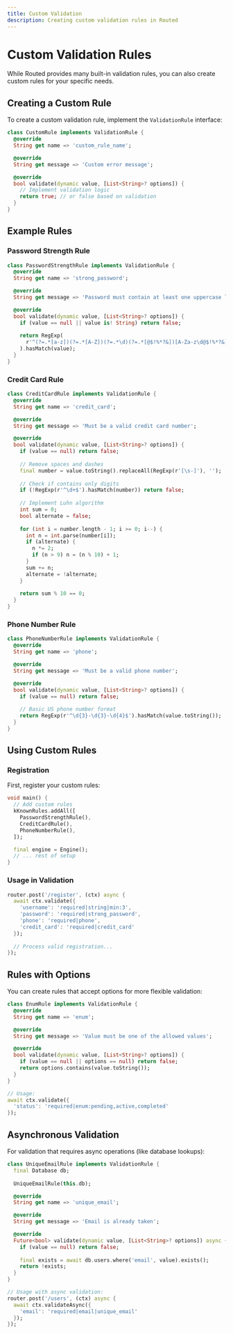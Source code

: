 ```yaml
---
title: Custom Validation
description: Creating custom validation rules in Routed
---
```


# Custom Validation Rules

While Routed provides many built-in validation rules, you can also create custom rules for your specific needs.

## Creating a Custom Rule

To create a custom validation rule, implement the `ValidationRule` interface:

```dart
class CustomRule implements ValidationRule {
  @override
  String get name => 'custom_rule_name';

  @override
  String get message => 'Custom error message';

  @override
  bool validate(dynamic value, [List<String>? options]) {
    // Implement validation logic
    return true; // or false based on validation
  }
}
```

## Example Rules

### Password Strength Rule

```dart
class PasswordStrengthRule implements ValidationRule {
  @override
  String get name => 'strong_password';

  @override
  String get message => 'Password must contain at least one uppercase letter, one lowercase letter, one number, and one special character';

  @override
  bool validate(dynamic value, [List<String>? options]) {
    if (value == null || value is! String) return false;
    
    return RegExp(
      r'^(?=.*[a-z])(?=.*[A-Z])(?=.*\d)(?=.*[@$!%*?&])[A-Za-z\d@$!%*?&]{8,}$'
    ).hasMatch(value);
  }
}
```

### Credit Card Rule

```dart
class CreditCardRule implements ValidationRule {
  @override
  String get name => 'credit_card';

  @override
  String get message => 'Must be a valid credit card number';

  @override
  bool validate(dynamic value, [List<String>? options]) {
    if (value == null) return false;
    
    // Remove spaces and dashes
    final number = value.toString().replaceAll(RegExp(r'[\s-]'), '');
    
    // Check if contains only digits
    if (!RegExp(r'^\d+$').hasMatch(number)) return false;
    
    // Implement Luhn algorithm
    int sum = 0;
    bool alternate = false;
    
    for (int i = number.length - 1; i >= 0; i--) {
      int n = int.parse(number[i]);
      if (alternate) {
        n *= 2;
        if (n > 9) n = (n % 10) + 1;
      }
      sum += n;
      alternate = !alternate;
    }
    
    return sum % 10 == 0;
  }
}
```

### Phone Number Rule

```dart
class PhoneNumberRule implements ValidationRule {
  @override
  String get name => 'phone';

  @override
  String get message => 'Must be a valid phone number';

  @override
  bool validate(dynamic value, [List<String>? options]) {
    if (value == null) return false;
    
    // Basic US phone number format
    return RegExp(r'^\d{3}-\d{3}-\d{4}$').hasMatch(value.toString());
  }
}
```

## Using Custom Rules

### Registration

First, register your custom rules:

```dart
void main() {
  // Add custom rules
  kKnownRules.addAll([
    PasswordStrengthRule(),
    CreditCardRule(),
    PhoneNumberRule(),
  ]);

  final engine = Engine();
  // ... rest of setup
}
```

### Usage in Validation

```dart
router.post('/register', (ctx) async {
  await ctx.validate({
    'username': 'required|string|min:3',
    'password': 'required|strong_password',
    'phone': 'required|phone',
    'credit_card': 'required|credit_card'
  });
  
  // Process valid registration...
});
```

## Rules with Options

You can create rules that accept options for more flexible validation:

```dart
class EnumRule implements ValidationRule {
  @override
  String get name => 'enum';

  @override
  String get message => 'Value must be one of the allowed values';

  @override
  bool validate(dynamic value, [List<String>? options]) {
    if (value == null || options == null) return false;
    return options.contains(value.toString());
  }
}

// Usage:
await ctx.validate({
  'status': 'required|enum:pending,active,completed'
});
```

## Asynchronous Validation

For validation that requires async operations (like database lookups):

```dart
class UniqueEmailRule implements ValidationRule {
  final Database db;
  
  UniqueEmailRule(this.db);

  @override
  String get name => 'unique_email';

  @override
  String get message => 'Email is already taken';

  @override
  Future<bool> validate(dynamic value, [List<String>? options]) async {
    if (value == null) return false;
    
    final exists = await db.users.where('email', value).exists();
    return !exists;
  }
}

// Usage with async validation:
router.post('/users', (ctx) async {
  await ctx.validateAsync({
    'email': 'required|email|unique_email'
  });
});
```
